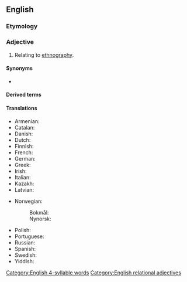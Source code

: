 ==English==

===Etymology===
{{suffix|en|ethnography|ic}}

===Adjective===
{{en-adj|-}}

# Relating to [[ethnography]].

====Synonyms====
* {{l|en|ethnographical}}

====Derived terms====
{{der3|en
|autoethnographic
|cyberethnographic
|ethnographic present
|metaethnographic
|nonethnographic
|paleoethnographic}}

====Translations====
{{trans-top|of, or relating to [[ethnography]]}}
* Armenian: {{t+|hy|ազգագրական|sc=Armn}}
* Catalan: {{t|ca|etnogràfic}}
* Danish: {{t|da|etnografisk}}
* Dutch: {{t|nl|etnografisch}}
* Finnish: {{t+|fi|etnografinen}}
* French: {{t+|fr|ethnographique}}
* German: {{t|de|ethnographisch}}
* Greek: {{t+|el|εθνογραφικός}}
* Irish: {{t|ga|eitneagrafaíoch}}
* Italian: {{t+|it|etnografico}}
* Kazakh: {{t|kk|этнографиялық}}
* Latvian: {{t|lv|etnogrāfisks}}
{{trans-mid}}
* Norwegian:
*: Bokmål: {{t|nb|etnografisk}}
*: Nynorsk: {{t|nn|etnografisk}}
* Polish: {{t+|pl|etnograficzny}}
* Portuguese: {{t|pt|etnográfico}}
* Russian: {{t+|ru|этнографи́ческий|sc=Cyrl}}
* Spanish: {{t+|es|etnográfico}}
* Swedish: {{t|sv|etnografisk}}
* Yiddish: {{t|yi|עטנאָגראַפֿיש}}
{{trans-bottom}}

[[Category:English 4-syllable words]]
[[Category:English relational adjectives]]